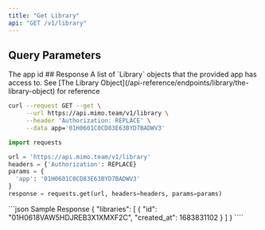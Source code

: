 ```yaml
---
title: "Get Library"
api: "GET /v1/library"
---
```


## Query Parameters

<ParamField query="app" type="string" required>
  The app id
</ParamField>
## Response
<ResponseField name="libraries" type="Library[]" required>
  A list of `Library` objects that the provided app has access to. See [The Library Object](/api-reference/endpoints/library/the-library-object) for reference
</ResponseField>
<RequestExample>

```bash cURL
curl --request GET --get \
     --url https://api.mimo.team/v1/library \
     --header 'Authorization: REPLACE' \
     --data app='01H0601C0CD83E63BYD7BADWV3'
```

```python Python
import requests

url = 'https://api.mimo.team/v1/library'
headers = {'Authorization': REPLACE}
params = {
  'app': '01H0601C0CD83E63BYD7BADWV3'
}
response = requests.get(url, headers=headers, params=params)

```

</RequestExample>
<ResponseExample>
```json Sample Response
{
  "libraries": [
    {
      "id": "01H0618VAW5HDJREB3X1XMXF2C",
      "created_at": 1683831102
    }
  ]
}
````

</ResponseExample>
